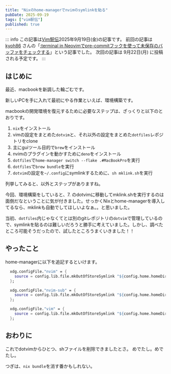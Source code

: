```yaml
---
title: "Nixのhome-managerでnvimのsymlinkを貼る"
pubDate: 2025-09-19
tags: ["vim駅伝"]
published: true
---
```




::: info
この記事は[Vim駅伝](https://vim-jp.org/ekiden/)2025年9月19日(金)の記事です。
前回の記事は [kyoh86](https://github.com/kyoh86) さんの「[:terminal in Neovimでpre-commitフックを使って未保存のバッファをチェックする](https://zenn.dev/vim_jp/articles/c59d88cbe2efb0)」という記事でした。
次回の記事は 9月22日(月) に投稿される予定です。
:::

## はじめに

最近、macbookを新調した輪ごむです。

新しいPCを手に入れて最初にやる作業といえば、環境構築です。

macbookの開発環境を復元するために必要なステップは、ざっくりと以下のとおりです。

1. `nix`をインストール
2. vimの設定をまとめた`dotvim`と、それ以外の設定をまとめた`dotfiles`レポジトリをclone
3. 主にguiツール目的で`brew`をインストール
4. nvimのプラグインを動かすために`deno`をインストール
5. `dotfiles`で`home-manager switch --flake .#MacBookPro`を実行
6. `dotfiles`で`brew bundle`を実行
7. `dotvim`の設定を`~/.config`にsymlinkするために、`sh mklink.sh`を実行

列挙してみると、以外とステップがありますね。

今回、環境構築をしていると、7. のdotvimに移動してmklink.shを実行するのは面倒だなということに気が付きました。せっかくNixとhome-managerを導入してるなら、mklinkも自動でしてほしいよなぁ。。と思いました。


当初、`dotfiles`内じゃなくてとは別のgitレポジトリの`dotvim`で管理しているので、symlinkを貼るのは難しいだろうと勝手に考えていました。しかし、調べたところ可能そうだったので、試したところうまくいきました！！

## やったこと

home-managerに以下を追記するといけます。

```nix
  xdg.configFile."nvim" = {
    source = config.lib.file.mkOutOfStoreSymlink "${config.home.homeDirectory}/dotvim/nvim";
  };

  xdg.configFile."nvim-sub" = {
    source = config.lib.file.mkOutOfStoreSymlink "${config.home.homeDirectory}/dotvim/nvim-sub";
  };

  xdg.configFile."vim" = {
    source = config.lib.file.mkOutOfStoreSymlink "${config.home.homeDirectory}/dotvim/vim";
  };
````

## おわりに

これでdotvimからひとつ、shファイルを削除できましたとさ。
めでたし。めでたし。

つぎは、`nix bundle`を消す番かもしれない。

